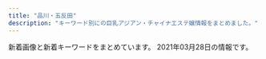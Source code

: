 ```yaml
---
title: "品川・五反田"
description: "キーワード別にの巨乳アジアン・チャイナエステ嬢情報をまとめました。"
---
```


新着画像と新着キーワードをまとめています。
2021年03月28日の情報です。

<DmmAffiliateIns />
<KeywordTable
  shops={
    [
    {
        "img_links": [
            "http://www.relax-cs.com/ncss/nav/nav-004.jpg",
            "http://www.relax-cs.com/ncss/nav/nav-001.jpg",
            "http://www.relax-cs.com/ncss/top03.jpg",
            "http://www.relax-cs.com/ncss/staff02.jpg",
            "http://www.relax-cs.com/ncss/top001.jpg",
            "http://www.relax-cs.com/ncss/staff01.jpg",
            "http://www.relax-cs.com/ncss/nav/nav-002.jpg",
            "http://www.relax-cs.com/ncss/top02-left.jpg",
            "http://www.relax-cs.com/ncss/nav/nav-006.jpg",
            "http://www.relax-cs.com/ncss/tel.png",
            "http://www.relax-cs.com/ncss/nav/nav-003.jpg",
            "http://www.relax-cs.com/ncss/nav/nav-005.jpg"
        ],
        "name": "\u30ea\u30e9\u30af\u30bc\u30fc\u30b7\u30e7\u30f3\u862d",
        "url": "http://www.relax-cs.com/",
        "station": "JR\u4e94\u53cd\u7530\u99c5\u897f\u53e3",
        "keywords": {}
    },
    {
        "url": "http://es-mirei.com/",
        "keywords": {
            "86": 2,
            "E": 8,
            "88": 2,
            "87": 4,
            "85": 2
        },
        "station": "JR\u4e94\u53cd\u7530\u99c5\u897f\u53e3",
        "img_links": [
            "http://es-mirei.com/images/noImg.jpg",
            "http://es-mirei.com/images/s3Slider1Images/01.jpg",
            "http://es-mirei.com/images/returnStaffBtn.png",
            "http://es-mirei.com/staffPhoto/b20170911152114.jpg",
            "http://es-mirei.com/staffPhoto/s20170911152114.jpg",
            "http://es-mirei.com/staffPhoto/s20170728165536.jpg",
            "http://es-mirei.com/staffPhoto/b20170911152129.jpg",
            "http://es-mirei.com/staffPhoto/s20170911152129.jpg",
            "http://es-mirei.com/images/store/03.jpg",
            "http://es-mirei.com/staffPhoto/s20180613122502.jpg",
            "http://es-mirei.com/images/store/02.jpg",
            "http://es-mirei.com/images/s3Slider1Images/03.jpg",
            "http://es-mirei.com/images/store/06.jpg",
            "http://es-mirei.com/images/store/01.jpg",
            "http://es-mirei.com/staffPhoto/b20170728165256.jpg",
            "http://es-mirei.com/staffPhoto/b20180613122502.jpg",
            "http://es-mirei.com/staffPhoto/s20170728165256.jpg",
            "http://es-mirei.com/images/s3Slider1Images/02.jpg",
            "http://es-mirei.com/staffPhoto/b20170728165302.jpg",
            "http://es-mirei.com/staffPhoto/b20170908125528.jpg",
            "http://es-mirei.com/staffPhoto/s20180209180323.jpg",
            "http://es-mirei.com/images/store/05.jpg",
            "http://es-mirei.com/staffPhoto/s20170908125528.jpg",
            "http://es-mirei.com/staffPhoto/b20170728165536.jpg",
            "http://es-mirei.com/images/store/04.jpg",
            "http://es-mirei.com/staffPhoto/s20170728165302.jpg",
            "http://es-mirei.com/staffPhoto/b20180209180323.jpg"
        ],
        "name": "\u7f8e\u4f36"
    },
    {
        "keywords": {},
        "img_links": [
            "https://tsukiwa.info/img/event/20210128.png",
            "https://tsukiwa.info/img/staff/sara242.jpg",
            "https://tsukiwa.info/img/staff/sara244.jpg",
            "https://tsukiwa.info/img/top_map.jpg",
            "https://tsukiwa.info/img/staff/sara243.jpg",
            "https://tsukiwa.info/img/staff/rumi04.jpg",
            "https://tsukiwa.info/img/bar_gallery.png",
            "https://tsukiwa.info/img/staff/75307587-4A46-4F15-A25F-82452D8FC90A.jpeg",
            "https://tsukiwa.info/img/staff_top/20201219_2.jpg",
            "https://tsukiwa.info/img/staff/aya2101.jpg",
            "https://tsukiwa.info/img/staff/sara241.jpg",
            "https://tsukiwa.info/img/staff/ruru1.jpg",
            "https://tsukiwa.info/img/staff/koko3.jpg",
            "https://tsukiwa.info/img/staff/1B18DB0C-4C76-4A8F-972F-C1207E0FEBD1.jpeg",
            "https://tsukiwa.info/img/bar_staff.png",
            "https://tsukiwa.info/img/news1.png",
            "https://tsukiwa.info/img/staff/mimi01.jpg",
            "https://tsukiwa.info/img/staff/yuri001.jpg",
            "https://tsukiwa.info/img/staff_top/20201219_1.jpg",
            "https://tsukiwa.info/img/staff/rumi02.jpg",
            "https://tsukiwa.info/img/staff/5B1348C8-81C8-4A36-8AF4-201F525E98EC.jpeg",
            "https://tsukiwa.info/img/staff/mimi202012.jpg",
            "https://tsukiwa.info/img/staff/yuna01.jpg",
            "https://tsukiwa.info/img/staff/no_image.jpg",
            "https://www.a-side.com/ad/koko/include/banner/koko_200x40.png",
            "https://tsukiwa.info/img/bar_profile.png",
            "https://tsukiwa.info/img/news3.png",
            "https://tsukiwa.info/img/akusesu-top0.jpg",
            "https://tsukiwa.info/img/staff/mimi20202.jpg",
            "https://tsukiwa.info/img/event/camp03.jpg",
            "https://tsukiwa.info/img/pickupGirl.png"
        ],
        "station": "JR\u4e94\u53cd\u7530\u99c5\u897f\u53e3",
        "url": "https://tsukiwa.info/",
        "name": "\u6708\u306e\u548c"
    },
    {
        "url": "http://www.kouroku-este.com/",
        "name": "\u5eb7\u7984",
        "station": "JR\u54c1\u5ddd\u99c5\u9ad8\u8f2a\u53e3",
        "keywords": {
            "C": 15
        },
        "img_links": [
            "http://www.kouroku-este.com/img/staff/ccc/ccc2.jpg",
            "http://www.kouroku-este.com/img/system/service02.jpg",
            "http://www.kouroku-este.com/img/system/service01.jpg",
            "http://www.kouroku-este.com/img/staff/ggg/ggg1.jpg",
            "http://www.kouroku-este.com/img/staff/eee/s-eee1.jpg",
            "http://www.kouroku-este.com/img/staff/fff/s-fff2.jpg",
            "http://www.kouroku-este.com/img/staff/fff/s-fff1.jpg",
            "http://www.kouroku-este.com/img/staff/eee/s-eee2.jpg",
            "http://www.kouroku-este.com/img/menu/info_r.jpg",
            "http://www.kouroku-este.com/img/staff/aaa/aaa2.jpg",
            "http://www.kouroku-este.com/img/staff/aaa/aaa1.jpg",
            "http://www.kouroku-este.com/img/staff/ccc/ccc1.jpg",
            "http://www.kouroku-este.com/img/staff/bbb/bbb1.jpg",
            "http://www.kouroku-este.com/img/top/listmark1.png"
        ]
    },
    {
        "keywords": {},
        "station": "JR\u4e94\u53cd\u7530\u99c5\u897f\u53e3",
        "url": "http://p-fly.work/",
        "img_links": [
            "http://p-fly.work/images/10.jpg",
            "http://p-fly.work/img/mai1.jpg",
            "http://p-fly.work/images/int2.png",
            "http://p-fly.work/img/koko1.jpg",
            "http://p-fly.work/staff/koko.jpg",
            "http://p-fly.work/images/b2.jpg",
            "http://p-fly.work/images/sys4.png",
            "http://p-fly.work/img/yuyu1.jpg",
            "http://p-fly.work/img/sara1.jpg",
            "http://p-fly.work/images/7.jpg",
            "http://p-fly.work/images/mobile.jpg",
            "http://p-fly.work/images/int1.jpg",
            "http://p-fly.work/images/12.jpg",
            "http://p-fly.work/staff/mai.jpg",
            "http://p-fly.work/staff/sara.jpg",
            "http://p-fly.work/staff/yuyu.jpg",
            "http://p-fly.work/images/1.jpg",
            "http://p-fly.work/images/line.png",
            "http://p-fly.work/images/sys3.jpg",
            "http://p-fly.work/images/tr.jpg",
            "http://p-fly.work/images/sys1.jpg",
            "http://p-fly.work/images/head.png",
            "http://p-fly.work/images/interior_t.png",
            "http://p-fly.work/images/ac1.jpg",
            "http://p-fly.work/images/b3.jpg",
            "http://p-fly.work/images/b1.jpg",
            "http://p-fly.work/images/staff_t.png",
            "http://p-fly.work/images/news.jpg",
            "http://p-fly.work/staff/yuki.jpg",
            "http://p-fly.work/images/sys2.jpg"
        ],
        "name": "\u7d2b\u306e\u8776"
    },
    {
        "img_links": [
            "http://www.es-yuduki.com/css/staff01-b.jpg",
            "http://www.es-yuduki.com/css/kanban.jpg",
            "http://www.es-yuduki.com/css/nav/change-006.jpg",
            "http://www.es-yuduki.com/css/nav/nav-002.jpg",
            "http://www.es-yuduki.com/css/staff00.jpg",
            "http://www.es-yuduki.com/css/staff01.jpg",
            "http://www.es-yuduki.com/css/progress07.jpg",
            "http://www.es-yuduki.com/css/progress03.jpg",
            "http://www.es-yuduki.com/css/nav/nav-001.jpg",
            "http://www.es-yuduki.com/css/nav/nav-007.jpg",
            "http://www.es-yuduki.com/css/coupon003.jpg",
            "http://www.es-yuduki.com/css/head.jpg",
            "http://www.es-yuduki.com/css/progress06.jpg",
            "http://www.es-yuduki.com/css/nav/nav-0003.jpg",
            "http://www.es-yuduki.com/css/nav/nav-005.jpg",
            "http://www.es-yuduki.com/css/nav/nav-004.jpg",
            "http://www.es-yuduki.com/css/nav/change-005.jpg",
            "http://www.es-yuduki.com/css/progress08.jpg",
            "http://www.es-yuduki.com/css/staff02-b.jpg",
            "http://www.es-yuduki.com/css/nav/change-0003.jpg",
            "http://www.es-yuduki.com/css/nav/nav-006.jpg",
            "http://www.es-yuduki.com/css/main-top05.png",
            "http://www.es-yuduki.com/css/staff02.jpg",
            "http://www.es-yuduki.com/css/staff03.jpg",
            "http://www.es-yuduki.com/css/nav/change-007.jpg",
            "http://www.es-yuduki.com/css/progress01.jpg",
            "http://www.es-yuduki.com/css/progress04.jpg",
            "http://www.es-yuduki.com/css/progress02.jpg",
            "http://www.es-yuduki.com/css/progress05.jpg",
            "http://www.es-yuduki.com/css/nav/change-004.jpg",
            "http://www.es-yuduki.com/css/nav/change-001.jpg",
            "http://www.es-yuduki.com/css/nav/change-002.jpg",
            "http://www.es-yuduki.com/css/staff03-b.jpg"
        ],
        "url": "http://www.es-yuduki.com/",
        "station": "JR\u4e94\u53cd\u7530\u99c5\u897f\u53e3",
        "keywords": {
            "C": 13
        },
        "name": "\u30de\u30c3\u30b5\u30fc\u30b8\u306e\u5915\u6708"
    },
    {
        "name": "\u82b1\u8863",
        "img_links": [
            "http://hanagoromo.work/head.jpg",
            "http://hanagoromo.work/nana.jpg",
            "http://hanagoromo.work/mio.jpg",
            "http://hanagoromo.work/interior_t.jpg",
            "http://hanagoromo.work/rina2.jpeg",
            "http://hanagoromo.work/eri.jpg",
            "http://hanagoromo.work/mens-esthe1.png",
            "http://hanagoromo.work/s1.png",
            "http://hanagoromo.work/4.jpg",
            "http://hanagoromo.work/rie1.jpg",
            "http://hanagoromo.work/miyuki.jpg",
            "http://hanagoromo.work/b3.jpg",
            "http://hanagoromo.work/3.jpg",
            "http://hanagoromo.work/sayaka.jpg",
            "http://hanagoromo.work/yuna1.jpg",
            "http://hanagoromo.work/mio1.jpg",
            "http://hanagoromo.work/hitomi1.jpg",
            "http://hanagoromo.work/mio2.jpg",
            "http://hanagoromo.work/ai3.jpg",
            "http://hanagoromo.work/yuna2.jpg",
            "http://hanagoromo.work/miko.jpg",
            "http://hanagoromo.work/nana2.jpg",
            "http://hanagoromo.work/b2.jpg",
            "http://hanagoromo.work/6.jpg",
            "http://hanagoromo.work/main_top.jpg",
            "http://hanagoromo.work/112.jpg",
            "http://hanagoromo.work/int2.jpg",
            "http://hanagoromo.work/rina1.jpeg",
            "http://hanagoromo.work/tina2.jpg",
            "http://hanagoromo.work/sys.jpg",
            "http://hanagoromo.work/yuyu.jpg",
            "http://hanagoromo.work/yumi.jpg",
            "http://hanagoromo.work/tina.jpg",
            "http://hanagoromo.work/2.jpg",
            "http://hanagoromo.work/1.jpg",
            "http://hanagoromo.work/interior1.jpg",
            "http://hanagoromo.work/ai2.jpg",
            "http://hanagoromo.work/nana1.jpg",
            "http://hanagoromo.work/staff_t.jpg",
            "http://hanagoromo.work/miyuki1.jpg",
            "http://hanagoromo.work/ta.png",
            "http://hanagoromo.work/b1.jpg",
            "http://hanagoromo.work/hitomi2.jpg",
            "http://hanagoromo.work/yumi1.jpg",
            "http://hanagoromo.work/yuki.jpg",
            "http://hanagoromo.work/hitomi.jpg"
        ],
        "station": "JR\u4e94\u53cd\u7530\u99c5",
        "url": "http://hanagoromo.work/",
        "keywords": {}
    },
    {
        "url": "http://lacure.link/",
        "station": "\u6238\u8d8a\u9280\u5ea7\u99c5",
        "img_links": [
            "http://lacure.link/images/r6.jpg",
            "http://lacure.link/images/s_staff.png",
            "http://lacure.link/images/gb01.png",
            "http://lacure.link/images/zi.png",
            "http://lacure.link/images/asali.jpg",
            "http://lacure.link/images/left3.png",
            "http://lacure.link/images/g5.jpg",
            "http://lacure.link/images/kiki.jpg",
            "http://lacure.link/images/top2.jpg",
            "http://lacure.link/images/yuki.jpg",
            "http://lacure.link/images/kol.jpg",
            "http://lacure.link/images/g0.jpg",
            "http://lacure.link/images/g3.jpg",
            "http://lacure.link/images/face.png",
            "http://lacure.link/images/r3.jpg",
            "http://lacure.link/images/news.png",
            "http://lacure.link/images/g2.jpg",
            "http://lacure.link/images/r4.jpg",
            "http://lacure.link/images/r2.jpg",
            "http://lacure.link/images/r1.jpg",
            "http://lacure.link/images/s1.jpg",
            "http://lacure.link/images/g1.jpg",
            "http://lacure.link/images/r5.jpg",
            "http://lacure.link/images/g6.jpg",
            "http://lacure.link/images/sayuri.jpg"
        ],
        "keywords": {},
        "name": "\u30e9\u30ad\u30e5\u30a2"
    },
    {
        "name": "\u7652\u3057\u30cf\u30a6\u30b9",
        "url": "https://i-house.aoaoeo.com/",
        "keywords": {},
        "station": "JR\u4e94\u53cd\u7530\u99c5\u897f\u53e3",
        "img_links": []
    },
    {
        "keywords": {},
        "img_links": [],
        "name": "\u30d5\u30ed\u30fc\u30e9",
        "station": "JR\u54c1\u5ddd\u99c5\u9ad8\u8f2a\u53e3",
        "url": "http://f-aroma.info/"
    },
    {
        "station": "JR\u4e94\u53cd\u7530\u99c5\u897f\u53e3",
        "url": "http://gotanda.pepper.jp/",
        "img_links": [
            "http://gotanda.pepper.jp/m048.png",
            "http://gotanda.pepper.jp/m173.jpg",
            "http://gotanda.pepper.jp/1-01.png",
            "http://gotanda.pepper.jp/m049.png",
            "http://gotanda.pepper.jp/gotanda001.jpg",
            "http://gotanda.pepper.jp/20151109231038834554.jpg",
            "http://gotanda.pepper.jp/m02272.jpg"
        ],
        "name": "\u4e94\u53cd\u7530\u30e1\u30c7\u30a3\u30ab\u30eb\u30a8\u30f3",
        "keywords": {}
    },
    {
        "name": "\u8299\u84c9\uff5e\u30d5\u30e8\u30a6\uff5e",
        "keywords": {
            "86": 2,
            "88": 3,
            "87": 2,
            "90": 2,
            "C": 3,
            "G": 1,
            "84": 5,
            "D": 5,
            "E": 5
        },
        "url": "http://www.relax-fuyou.info/",
        "station": "JR\u4e94\u53cd\u7530\u99c5\u6771\u53e3",
        "img_links": [
            "http://www.relax-fuyou.info/i/img/st42.jpg",
            "http://www.relax-fuyou.info/i/img/sta20.jpg",
            "http://www.relax-fuyou.info/i/img/st140.jpg",
            "http://www.relax-fuyou.info/img/sta17.jpg",
            "http://www.relax-fuyou.info/img/st1.jpg",
            "http://www.relax-fuyou.info/i/img/st191.jpg",
            "http://www.relax-fuyou.info/img/st140.jpg",
            "http://www.relax-fuyou.info/img/st191.jpg",
            "http://www.relax-fuyou.info/img/st11.jpg",
            "http://www.relax-fuyou.info/img/st72.jpg",
            "http://www.relax-fuyou.info/img/st150.jpg",
            "http://www.relax-fuyou.info/i/img/st9.jpg",
            "http://www.relax-fuyou.info/img/st7.jpg",
            "http://www.relax-fuyou.info/i/img/st17.jpg",
            "http://www.relax-fuyou.info/img/st10.jpg",
            "http://www.relax-fuyou.info/img/sta5.jpg",
            "http://www.relax-fuyou.info/img/st171.jpg",
            "http://www.relax-fuyou.info/i/img/st160.jpg",
            "http://www.relax-fuyou.info/i/img/r1.jpg",
            "http://www.relax-fuyou.info/img/top.jpg",
            "http://www.relax-fuyou.info/img/sta15.jpg",
            "http://www.relax-fuyou.info/img/st8.jpg",
            "http://www.relax-fuyou.info/i/img/st11.jpg",
            "http://www.relax-fuyou.info/img/st161.jpg",
            "http://www.relax-fuyou.info/img/sta18.jpg",
            "http://www.relax-fuyou.info/img/st160.jpg",
            "http://www.relax-fuyou.info/img/st41.jpg",
            "http://www.relax-fuyou.info/img/sta8.jpg",
            "http://www.relax-fuyou.info/i/img/r2.jpg",
            "http://www.relax-fuyou.info/img/st201.jpg",
            "http://www.relax-fuyou.info/img/st42.jpg",
            "http://www.relax-fuyou.info/i/img/st201.jpg",
            "http://www.relax-fuyou.info/img/sta19.jpg",
            "http://www.relax-fuyou.info/i/img/st5.jpg",
            "http://www.relax-fuyou.info/img/sta1.jpg",
            "http://www.relax-fuyou.info/img/sta20.jpg",
            "http://www.relax-fuyou.info/i/img/r3.jpg",
            "http://www.relax-fuyou.info/i/img/st181.jpg",
            "http://www.relax-fuyou.info/img/st71.jpg",
            "http://www.relax-fuyou.info/i/img/st10.jpg",
            "http://www.relax-fuyou.info/i/img/st110.jpg",
            "http://www.relax-fuyou.info/img/st5.jpg",
            "http://www.relax-fuyou.info/img/st181.jpg",
            "http://www.relax-fuyou.info/i/img/st8.jpg",
            "http://www.relax-fuyou.info/img/r9.jpg",
            "http://www.relax-fuyou.info/img/sta16.jpg",
            "http://www.relax-fuyou.info/img/st141.jpg",
            "http://www.relax-fuyou.info/img/st110.jpg",
            "http://www.relax-fuyou.info/i/img/top.jpg",
            "http://www.relax-fuyou.info/img/st17.jpg"
        ]
    },
    {
        "name": "\u30c8\u30f3\u30dd\u30fc",
        "station": "JR\u4e94\u53cd\u7530\u99c5\u897f\u53e3",
        "url": "http://hi-msg.com/tonpoh/",
        "keywords": {},
        "img_links": [
            "http://hi-msg.com/tonpoh/images/line.png",
            "http://hi-msg.com/tonpoh/images/p-7-1.jpg",
            "http://hi-msg.com/tonpoh/images/p-8-1.jpg",
            "http://hi-msg.com/tonpoh/images/p-6-1.jpg",
            "http://hi-msg.com/tonpoh/images/p-9-1.jpg",
            "http://hi-msg.com/tonpoh/images/p-5.jpg",
            "http://hi-msg.com/tonpoh/images/s6.png",
            "http://hi-msg.com/tonpoh/images/s1.png",
            "http://hi-msg.com/tonpoh/images/p-10-1.jpg",
            "http://hi-msg.com/tonpoh/images/s4.jpg",
            "http://hi-msg.com/tonpoh/images/p-12.jpg",
            "http://hi-msg.com/tonpoh/images/fla-1.png",
            "http://hi-msg.com/tonpoh/images/s5.png",
            "http://hi-msg.com/tonpoh/images/p-14.jpg",
            "http://hi-msg.com/tonpoh/images/p-14-1.jpg",
            "http://hi-msg.com/tonpoh/images/p-0.jpg",
            "http://hi-msg.com/tonpoh/images/fla.png",
            "http://hi-msg.com/tonpoh/images/s9.png",
            "http://hi-msg.com/tonpoh/images/p-8.jpg",
            "http://hi-msg.com/tonpoh/images/p-11.jpg",
            "http://hi-msg.com/tonpoh/images/botton.png",
            "http://hi-msg.com/tonpoh/images/fla-3.png",
            "http://hi-msg.com/tonpoh/images/tit-sys.png",
            "http://hi-msg.com/tonpoh/images/p-12-1.jpg",
            "http://hi-msg.com/tonpoh/images/p-1.jpg",
            "http://hi-msg.com/tonpoh/images/tit-staff.png",
            "http://hi-msg.com/tonpoh/images/s8.png",
            "http://hi-msg.com/tonpoh/images/no.png",
            "http://hi-msg.com/tonpoh/images/p-9.jpg",
            "http://hi-msg.com/tonpoh/images/p-10.jpg",
            "http://hi-msg.com/tonpoh/images/p-7.jpg",
            "http://hi-msg.com/tonpoh/images/p-6.jpg",
            "http://hi-msg.com/tonpoh/images/l.png",
            "http://hi-msg.com/tonpoh/images/p-4.jpg",
            "http://hi-msg.com/tonpoh/images/p-13.jpg",
            "http://hi-msg.com/tonpoh/images/p-13-1.jpg",
            "http://hi-msg.com/tonpoh/images/p-11-1.jpg",
            "http://hi-msg.com/tonpoh/images/ll.png",
            "http://hi-msg.com/tonpoh/images/p-2.jpg"
        ]
    },
    {
        "station": "JR\u4e94\u53cd\u7530\u99c5\u6771\u53e3",
        "keywords": {
            "C": 8
        },
        "url": "http://www.kenkou-house.info/",
        "name": "\u3072\u307e\u308f\u308a",
        "img_links": [
            "http://www.kenkou-house.info/img/m8.png",
            "http://www.kenkou-house.info/img/m7.png",
            "http://www.kenkou-house.info/img/m5.png",
            "http://www.kenkou-house.info/img/s91.jpg",
            "http://www.kenkou-house.info/img/m3.png",
            "http://www.kenkou-house.info/img/m4.png",
            "http://www.kenkou-house.info/img/m6.png",
            "http://www.kenkou-house.info/img/s12.jpg",
            "http://www.kenkou-house.info/img/bottmo-left.png",
            "http://www.kenkou-house.info/img/Himawari_88_31.png",
            "http://www.kenkou-house.info/img/bottmo-ritght.png",
            "http://www.kenkou-house.info/img/s61.jpg",
            "http://www.kenkou-house.info/img/s13.jpg",
            "http://www.kenkou-house.info/img/play.png",
            "http://www.kenkou-house.info/img/s17.jpg",
            "http://www.kenkou-house.info/img/Himawari_200_40.png",
            "http://www.kenkou-house.info/img/s22.jpg",
            "http://www.kenkou-house.info/img/body-.png",
            "http://www.kenkou-house.info/img/s33.jpg",
            "http://www.kenkou-house.info/img/s15.jpg",
            "http://www.kenkou-house.info/img/s7.jpg",
            "http://www.kenkou-house.info/img/s4.jpg",
            "http://www.kenkou-house.info/img/s20.jpg",
            "http://www.kenkou-house.info/img/s11.jpg",
            "http://www.kenkou-house.info/img/s16.jpg",
            "http://www.kenkou-house.info/img/Himawari_160_45.png",
            "http://www.kenkou-house.info/img/s14.jpg",
            "http://www.kenkou-house.info/img/Himawari_468_60.png",
            "http://www.kenkou-house.info/img/door.png",
            "http://www.kenkou-house.info/img/head.png",
            "http://www.kenkou-house.info/img/s1.jpg",
            "http://www.kenkou-house.info/img/s21.jpg",
            "http://www.kenkou-house.info/img/s.png",
            "http://www.kenkou-house.info/img/m1.png",
            "http://www.kenkou-house.info/img/m2.png"
        ]
    }
]
}
/>
<DmmAffiliateScript />

